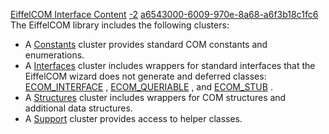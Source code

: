 [[Property:title|EiffelCOM Interface Content]]
[[Property:weight|-2]]
[[Property:uuid|a6543000-6009-970e-8a68-a6f3b18c1fc6]]
The EiffelCOM library includes the following clusters: 
* A [[ref:libraries/com/reference/index|Constants]]  cluster provides standard COM constants and enumerations. 
* A [[Interfaces|Interfaces]]  cluster includes wrappers for standard interfaces that the EiffelCOM wizard does not generate and deferred classes: [[ref:libraries/com/reference/ecom_interface_chart|ECOM_INTERFACE]] , [[ref:libraries/com/reference/ecom_queriable_chart|ECOM_QUERIABLE]] , and [[ref:libraries/com/reference/ecom_stub_chart|ECOM_STUB]] . 
* A [[Structures|Structures]]  cluster includes wrappers for COM structures and additional data structures. 
* A [[ref:libraries/com/reference/index|Support]]  cluster provides access to helper classes. 

{{seealso| '''See Also''' <br/>
[[About COM and Eiffel]]  <br/>
[[EiffelCOM Wizard|EiffelCOM wizard]]  }}





